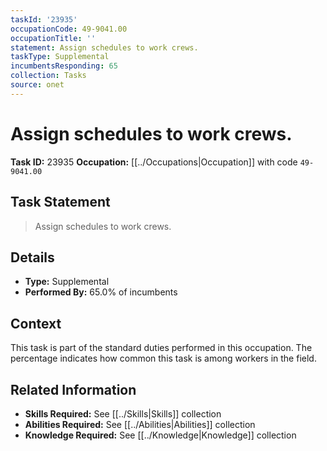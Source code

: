 ```yaml
---
taskId: '23935'
occupationCode: 49-9041.00
occupationTitle: ''
statement: Assign schedules to work crews.
taskType: Supplemental
incumbentsResponding: 65
collection: Tasks
source: onet
---
```

# Assign schedules to work crews.

**Task ID:** 23935
**Occupation:** [[../Occupations|Occupation]] with code `49-9041.00`

## Task Statement

> Assign schedules to work crews.

## Details

- **Type:** Supplemental
- **Performed By:** 65.0% of incumbents

## Context

This task is part of the standard duties performed in this occupation. The percentage indicates how common this task is among workers in the field.

## Related Information

- **Skills Required:** See [[../Skills|Skills]] collection
- **Abilities Required:** See [[../Abilities|Abilities]] collection
- **Knowledge Required:** See [[../Knowledge|Knowledge]] collection
